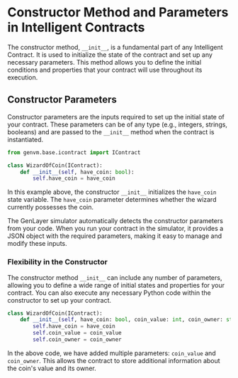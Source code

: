 # Constructor Method and Parameters in Intelligent Contracts

The constructor method, `__init__`, is a fundamental part of any Intelligent Contract. It is used to initialize the state of the contract and set up any necessary parameters. This method allows you to define the initial conditions and properties that your contract will use throughout its execution.

## Constructor Parameters

Constructor parameters are the inputs required to set up the initial state of your contract. These parameters can be of any type (e.g., integers, strings, booleans) and are passed to the `__init__` method when the contract is instantiated.

```python copy
from genvm.base.icontract import IContract

class WizardOfCoin(IContract):
    def __init__(self, have_coin: bool):
        self.have_coin = have_coin
```

In this example above, the constructor `__init__` initializes the `have_coin` state variable. The `have_coin` parameter determines whether the wizard currently possesses the coin.


<Callout emoji="👾">
  The GenLayer simulator automatically detects the constructor parameters from your code. When you run your contract in the simulator, it provides a JSON object with the required parameters, making it easy to manage and modify these inputs.
</Callout>

### Flexibility in the Constructor

The constructor method `__init__` can include any number of parameters, allowing you to define a wide range of initial states and properties for your contract. You can also execute any necessary Python code within the constructor to set up your contract.

```python
class WizardOfCoin(IContract):
    def __init__(self, have_coin: bool, coin_value: int, coin_owner: str):
        self.have_coin = have_coin
        self.coin_value = coin_value
        self.coin_owner = coin_owner
```

In the above code, we have added multiple parameters: `coin_value` and `coin_owner`. This allows the contract to store additional information about the coin's value and its owner.

